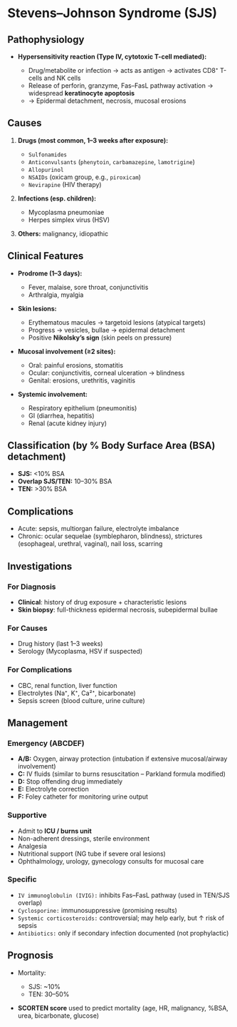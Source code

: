 # Stevens–Johnson Syndrome (SJS)

## Pathophysiology

- **Hypersensitivity reaction (Type IV, cytotoxic T-cell mediated):**

  - Drug/metabolite or infection → acts as antigen → activates CD8⁺ T-cells and NK cells
  - Release of perforin, granzyme, Fas–FasL pathway activation → widespread **keratinocyte apoptosis**
  - → Epidermal detachment, necrosis, mucosal erosions

## Causes

1. **Drugs (most common, 1–3 weeks after exposure):**

   - `Sulfonamides`
   - `Anticonvulsants` (`phenytoin`, `carbamazepine`, `lamotrigine`)
   - `Allopurinol`
   - `NSAIDs` (oxicam group, e.g., `piroxicam`)
   - `Nevirapine` (HIV therapy)

2. **Infections (esp. children):**

   - Mycoplasma pneumoniae
   - Herpes simplex virus (HSV)

3. **Others:** malignancy, idiopathic

## Clinical Features

- **Prodrome (1–3 days):**

  - Fever, malaise, sore throat, conjunctivitis
  - Arthralgia, myalgia

- **Skin lesions:**

  - Erythematous macules → targetoid lesions (atypical targets)
  - Progress → vesicles, bullae → epidermal detachment
  - Positive **Nikolsky’s sign** (skin peels on pressure)

- **Mucosal involvement (≥2 sites):**

  - Oral: painful erosions, stomatitis
  - Ocular: conjunctivitis, corneal ulceration → blindness
  - Genital: erosions, urethritis, vaginitis

- **Systemic involvement:**

  - Respiratory epithelium (pneumonitis)
  - GI (diarrhea, hepatitis)
  - Renal (acute kidney injury)

## Classification (by % Body Surface Area (BSA) detachment)

- **SJS:** \<10% BSA
- **Overlap SJS/TEN:** 10–30% BSA
- **TEN:** >30% BSA

## Complications

- Acute: sepsis, multiorgan failure, electrolyte imbalance
- Chronic: ocular sequelae (symblepharon, blindness), strictures (esophageal, urethral, vaginal), nail loss, scarring

## Investigations

### For Diagnosis

- **Clinical**: history of drug exposure + characteristic lesions
- **Skin biopsy**: full-thickness epidermal necrosis, subepidermal bullae

### For Causes

- Drug history (last 1–3 weeks)
- Serology (Mycoplasma, HSV if suspected)

### For Complications

- CBC, renal function, liver function
- Electrolytes (Na⁺, K⁺, Ca²⁺, bicarbonate)
- Sepsis screen (blood culture, urine culture)

## Management

### Emergency (ABCDEF)

- **A/B:** Oxygen, airway protection (intubation if extensive mucosal/airway involvement)
- **C:** IV fluids (similar to burns resuscitation – Parkland formula modified)
- **D:** Stop offending drug immediately
- **E:** Electrolyte correction
- **F:** Foley catheter for monitoring urine output

### Supportive

- Admit to **ICU / burns unit**
- Non-adherent dressings, sterile environment
- Analgesia
- Nutritional support (NG tube if severe oral lesions)
- Ophthalmology, urology, gynecology consults for mucosal care

### Specific

- `IV immunoglobulin (IVIG):` inhibits Fas–FasL pathway (used in TEN/SJS overlap)
- `Cyclosporine:` immunosuppressive (promising results)
- `Systemic corticosteroids:` controversial; may help early, but ↑ risk of sepsis
- `Antibiotics:` only if secondary infection documented (not prophylactic)

## Prognosis

- Mortality:

  - SJS: \~10%
  - TEN: 30–50%

- **SCORTEN score** used to predict mortality (age, HR, malignancy, %BSA, urea, bicarbonate, glucose)
